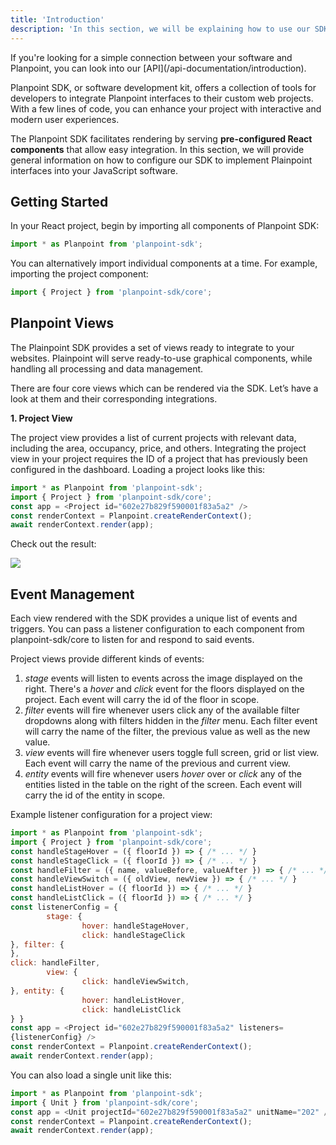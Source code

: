 ```yaml
---
title: 'Introduction'
description: 'In this section, we will be explaining how to use our SDK for implementation into your software.'
---
```


<Note>
  If you're looking for a simple connection between your software and Planpoint, you can look into our [API](/api-documentation/introduction).
</Note>

Planpoint SDK, or software development kit, offers a collection of tools for developers to integrate Planpoint interfaces to their custom web projects. With a few lines of code, you can enhance your project with interactive and modern user experiences.

The Planpoint SDK facilitates rendering by serving **pre-configured React components** that allow easy integration. In this section, we will provide general information on how to configure our SDK to implement Plainpoint interfaces into your JavaScript software.

## Getting Started 

In your React project, begin by importing all components of Planpoint SDK:

```JavaScript
import * as Planpoint from 'planpoint-sdk';
```

You can alternatively import individual components at a time. For example, importing the project component:

```JavaScript
import { Project } from 'planpoint-sdk/core';
```

## Planpoint Views

The Plainpoint SDK provides a set of views ready to integrate to your websites. Plainpoint will serve ready-to-use graphical components, while handling all processing and data management. 

There are four core views which can be rendered via the SDK. Let’s have a look at them and their corresponding integrations.

**1. Project View**

The project view provides a list of current projects with relevant data, including the area, occupancy, price, and others. Integrating the project view in your project  requires the ID of a project that has previously been configured in the dashboard. Loading a project looks like this:

```JavaScript
import * as Planpoint from 'planpoint-sdk';
import { Project } from 'planpoint-sdk/core';
const app = <Project id="602e27b829f590001f83a5a2" />
const renderContext = Planpoint.createRenderContext();
await renderContext.render(app);
```

Check out the result:

<Frame type="glass">
  <img src="https://i.postimg.cc/D0BN3rMd/temp-Imaget-Mmy-Bb.avif" />
</Frame>

## Event Management

Each view rendered with the SDK provides a unique list of events and triggers. You can pass a listener configuration to each component from planpoint-sdk/core to listen for and respond to said events.

Project views provide different kinds of events:

1. _stage_ events will listen to events across the image displayed on the right. There's a _hover_ and _click_ event for the floors displayed on the project. Each event will carry the id of the floor in scope.
2. _filter_ events will fire whenever users click any of the available filter dropdowns along with filters hidden in the _filter_ menu. Each filter event will carry the name of the filter, the previous value as well as the new value. 
3. _view_ events will fire whenever users toggle full screen, grid or list view. Each event will carry the name of the previous and current view. 
4. _entity_ events will fire whenever users _hover_ over or _click_ any of the entities listed in the table on the right of the screen. Each event will carry the id of the entity in scope. 

Example listener configuration for a project view:

```JavaScript
import * as Planpoint from 'planpoint-sdk';
import { Project } from 'planpoint-sdk/core';
const handleStageHover = ({ floorId }) => { /* ... */ }
const handleStageClick = ({ floorId }) => { /* ... */ }
const handleFilter = ({ name, valueBefore, valueAfter }) => { /* ... */ }
const handleViewSwitch = ({ oldView, newView }) => { /* ... */ }
const handleListHover = ({ floorId }) => { /* ... */ }
const handleListClick = ({ floorId }) => { /* ... */ }
const listenerConfig = {
        stage: {
                hover: handleStageHover,
                click: handleStageClick
}, filter: {
},
click: handleFilter,
        view: {
                click: handleViewSwitch,
}, entity: {
                hover: handleListHover,
                click: handleListClick
} }
const app = <Project id="602e27b829f590001f83a5a2" listeners=
{listenerConfig} />
const renderContext = Planpoint.createRenderContext();
await renderContext.render(app);
```


You can also load a single unit like this:

```JavaScript
import * as Planpoint from 'planpoint-sdk';
import { Unit } from 'planpoint-sdk/core';
const app = <Unit projectId="602e27b829f590001f83a5a2" unitName="202" />
const renderContext = Planpoint.createRenderContext();
await renderContext.render(app);
```